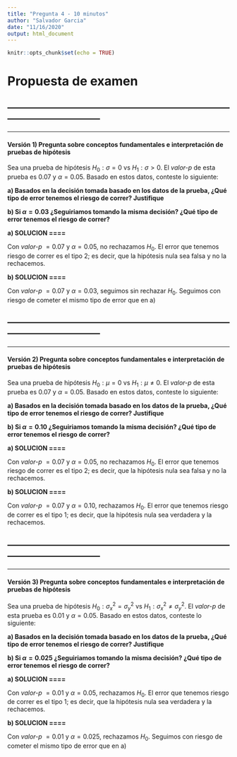 ```yaml
---
title: "Pregunta 4 - 10 minutos"
author: "Salvador Garcia"
date: "11/16/2020"
output: html_document
---
```


```r
knitr::opts_chunk$set(echo = TRUE)
```

# Propuesta de examen

------------------------------------------------------------------------------------------------------
------------------------------------------------------------------------------------------------------
------------------------------------------------------------------------------------------------------

#### Versión 1)  Pregunta sobre conceptos fundamentales e interpretación de pruebas de hipótesis


Sea una prueba de hipótesis $H_0: \sigma = 0$ vs $H_1: \sigma > 0$. El *valor-p* de esta prueba es 0.07 y $\alpha = 0.05$. Basado en estos datos, conteste lo siguiente:

**a) Basados en la decisión tomada basado en los datos de la prueba, ¿Qué tipo de error tenemos el riesgo de correr? Justifique**

**b) Si $\alpha = 0.03$ ¿Seguiriamos tomando la misma decisión? ¿Qué tipo de error tenemos el riesgo de correr?**


**a) SOLUCION ==== **

Con *valor-p* $=0.07$ y $\alpha = 0.05$, no rechazamos $H_0$. El error que tenemos riesgo de correr es el tipo 2; es decir, que la hipótesis nula sea falsa y no la rechacemos.

**b) SOLUCION ==== **

Con *valor-p* $=0.07$ y $\alpha = 0.03$, seguimos sin rechazar $H_0$. Seguimos con riesgo de cometer el mismo tipo de error que en a)

------------------------------------------------------------------------------------------------------
------------------------------------------------------------------------------------------------------
------------------------------------------------------------------------------------------------------


#### Versión 2) Pregunta sobre conceptos fundamentales e interpretación de pruebas de hipótesis

Sea una prueba de hipótesis $H_0: \mu = 0$ vs $H_1: \mu \neq 0$. El *valor-p* de esta prueba es 0.07 y $\alpha = 0.05$. Basado en estos datos, conteste lo siguiente:

**a) Basados en la decisión tomada basado en los datos de la prueba, ¿Qué tipo de error tenemos el riesgo de correr? Justifique**

**b) Si $\alpha = 0.10$ ¿Seguiriamos tomando la misma decisión? ¿Qué tipo de error tenemos el riesgo de correr?**

**a) SOLUCION ==== **

Con *valor-p* $=0.07$ y $\alpha = 0.05$, no rechazamos $H_0$. El error que tenemos riesgo de correr es el tipo 2; es decir, que la hipótesis nula sea falsa y no la rechacemos.

**b) SOLUCION ==== **

Con *valor-p* $=0.07$ y $\alpha = 0.10$, rechazamos $H_0$. El error que tenemos riesgo de correr es el tipo 1; es decir, que la hipótesis nula sea verdadera y la rechacemos.


------------------------------------------------------------------------------------------------------
------------------------------------------------------------------------------------------------------
------------------------------------------------------------------------------------------------------



#### Versión 3) Pregunta sobre conceptos fundamentales e interpretación de pruebas de hipótesis

Sea una prueba de hipótesis $H_0: \sigma_x^2 = \sigma_y^2$ vs $H_1: \sigma_x^2 \neq \sigma_y^2$. El *valor-p* de esta prueba es 0.01 y $\alpha = 0.05$. Basado en estos datos, conteste lo siguiente:

**a) Basados en la decisión tomada basado en los datos de la prueba, ¿Qué tipo de error tenemos el riesgo de correr? Justifique**

**b) Si $\alpha = 0.025$ ¿Seguiriamos tomando la misma decisión? ¿Qué tipo de error tenemos el riesgo de correr?**

**a) SOLUCION ==== **

Con *valor-p* $=0.01$ y $\alpha = 0.05$, rechazamos $H_0$. El error que tenemos riesgo de correr es el tipo 1; es decir, que la hipótesis nula sea verdadera y la rechacemos.

**b) SOLUCION ==== **

Con *valor-p* $=0.01$ y $\alpha = 0.025$, rechazamos $H_0$. Seguimos con riesgo de cometer el mismo tipo de error que en a)
